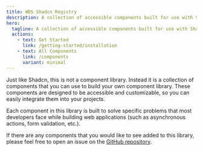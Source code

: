 ```yaml
---
title: WDS Shadcn Registry
description: A collection of accessible components built for use with Shadcn.
hero:
  tagline: A collection of accessible components built for use with Shadcn.
  actions:
    - text: Get Started
      link: /getting-started/installation
    - text: All Components
      link: /components
      variant: minimal
---
```


Just like Shadcn, this is not a component library. Instead it is a collection of components that you can use to build your own component library. These components are designed to be accessible and customizable, so you can easily integrate them into your projects.

Each component in this library is built to solve specific problems that most developers face while building web applications (such as asynchronous actions, form validation, etc.).

If there are any components that you would like to see added to this library, please feel free to open an issue on the <a href={import.meta.env.GITHUB_REPO_URL}>GitHub repository</a>.
